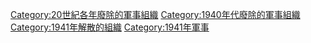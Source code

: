 {{Cat topic in year|topic=廢除的軍事組織|year=1941}}

[[Category:20世紀各年廢除的軍事組織|Category:20世紀各年廢除的軍事組織]]
[[Category:1940年代廢除的軍事組織|Category:1940年代廢除的軍事組織]]
[[Category:1941年解散的組織|Category:1941年解散的組織]]
[[Category:1941年軍事|Category:1941年軍事]]